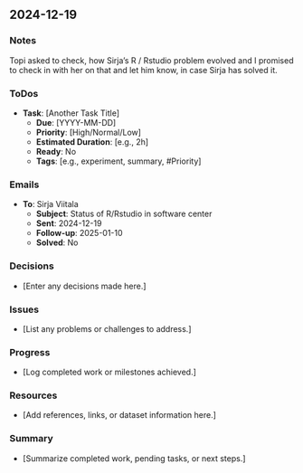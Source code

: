 ## 2024-12-19

### Notes
Topi asked to check, how Sirja's R / Rstudio problem evolved and I promised to check in with her on
that and let him know, in case Sirja has solved it.

### ToDos
- **Task**: [Another Task Title]
  - **Due**: [YYYY-MM-DD]
  - **Priority**: [High/Normal/Low]
  - **Estimated Duration**: [e.g., 2h]
  - **Ready**: No
  - **Tags**: [e.g., experiment, summary, #Priority]

### Emails
- **To**: Sirja Viitala
  - **Subject**: Status of R/Rstudio in software center
  - **Sent**: 2024-12-19
  - **Follow-up**: 2025-01-10
  - **Solved**: No

### Decisions
- [Enter any decisions made here.]

### Issues
- [List any problems or challenges to address.]

### Progress
- [Log completed work or milestones achieved.]

### Resources
- [Add references, links, or dataset information here.]

### Summary
- [Summarize completed work, pending tasks, or next steps.]

